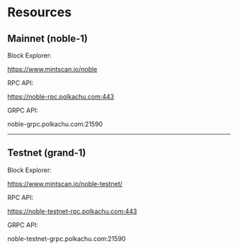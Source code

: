 # Resources

## Mainnet (noble-1)

Block Explorer:

https://www.mintscan.io/noble

RPC API:

https://noble-rpc.polkachu.com:443

GRPC API:

noble-grpc.polkachu.com:21590

---

## Testnet (grand-1)

Block Explorer:

https://www.mintscan.io/noble-testnet/

RPC API:

https://noble-testnet-rpc.polkachu.com:443

GRPC API:

noble-testnet-grpc.polkachu.com:21590
